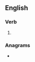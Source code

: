 ==English==

===Verb===
{{head|en|present participle}}

# {{present participle of|downscale|lang=en|nocat=1}}

===Anagrams===
* {{anagrams|en|a=acdgilnnosw|slow dancing}}